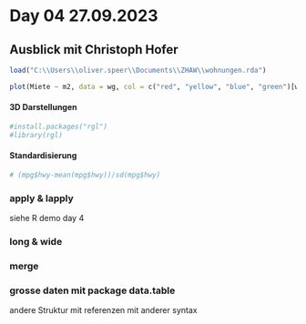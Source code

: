 # Day 04 27.09.2023 {.unnumbered}

## Ausblick mit Christoph Hofer

```r
load("C:\\Users\\oliver.speer\\Documents\\ZHAW\\wohnungen.rda")

plot(Miete ~ m2, data = wg, col = c("red", "yellow", "blue", "green")[wg$Ort])
```

#### 3D Darstellungen

```r
#install.packages("rgl")
#library(rgl)
```

#### Standardisierung

```r

# (mpg$hwy-mean(mpg$hwy))/sd(mpg$hwy)
```

### apply & lapply

siehe R demo day 4

### long & wide

### merge

### grosse daten mit package data.table

andere Struktur mit referenzen mit anderer syntax
